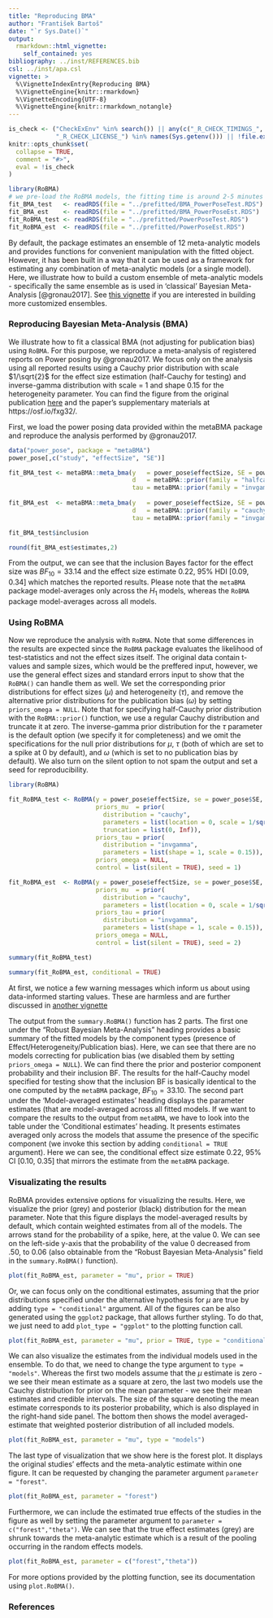 ---
title: "Reproducing BMA"
author: "František Bartoš"
date: "`r Sys.Date()`"
output:
  rmarkdown::html_vignette:
    self_contained: yes
bibliography: ../inst/REFERENCES.bib
csl: ../inst/apa.csl
vignette: >
  %\VignetteIndexEntry{Reproducing BMA}
  %\VignetteEngine{knitr::rmarkdown}
  %\VignetteEncoding{UTF-8}
  %\VignetteEngine{knitr::rmarkdown_notangle}
---

```{r setup, include = FALSE}
is_check <- ("CheckExEnv" %in% search()) || any(c("_R_CHECK_TIMINGS_",
             "_R_CHECK_LICENSE_") %in% names(Sys.getenv())) || !file.exists("../prefitted/BMA_PowerPoseTest.RDS") 
knitr::opts_chunk$set(
  collapse = TRUE,
  comment = "#>",
  eval = !is_check
)
```
```{r include = FALSE}
library(RoBMA)
# we pre-load the RoBMA models, the fitting time is around 2-5 minutes
fit_BMA_test   <- readRDS(file = "../prefitted/BMA_PowerPoseTest.RDS")
fit_BMA_est    <- readRDS(file = "../prefitted/BMA_PowerPoseEst.RDS")
fit_RoBMA_test <- readRDS(file = "../prefitted/PowerPoseTest.RDS")
fit_RoBMA_est  <- readRDS(file = "../prefitted/PowerPoseEst.RDS")
```

By default, the package estimates an ensemble of 12 meta-analytic models and provides functions for convenient manipulation with the fitted object. However, it has been built in a way that it can be used as a framework for estimating any combination of meta-analytic models (or a single model). Here, we illustrate how to build a custom ensemble of meta-analytic models - specifically the same ensemble as is used in 'classical' Bayesian Meta-Analysis [@gronau2017]. See [this vignette](CustomEnsembles.html) if you are interested in building more customized ensembles.


### Reproducing Bayesian Meta-Analysis (BMA)

We illustrate how to fit a classical BMA (not adjusting for publication bias) using `RoBMA`. For this purpose, we reproduce a meta-analysis of registered reports on Power posing by @gronau2017. We focus only on the analysis using all reported results using a Cauchy prior distribution with scale $1/\sqrt{2}$ for the effect size estimation (half-Cauchy for testing) and inverse-gamma distribution with scale = 1 and shape 0.15 for the heterogeneity parameter. You can find the figure from the original publication [here](https://www.flickr.com/photos/149473606@N08/34086113581/in/dateposted-public/) and the paper's supplementary materials at https://osf.io/fxg32/.

First, we load the power posing data provided within the metaBMA package and reproduce the analysis performed by @gronau2017.

```{r}
data("power_pose", package = "metaBMA")
power_pose[,c("study", "effectSize", "SE")]

``` 
``` r
fit_BMA_test <- metaBMA::meta_bma(y   = power_pose$effectSize, SE = power_pose$SE,
                                  d   = metaBMA::prior(family = "halfcauchy", param = 1/sqrt(2)),
                                  tau = metaBMA::prior(family = "invgamma", param = c(1, .15)))
 
fit_BMA_est  <- metaBMA::meta_bma(y   = power_pose$effectSize, SE = power_pose$SE,
                                  d   = metaBMA::prior(family = "cauchy", param = 1/sqrt(2)),
                                  tau = metaBMA::prior(family = "invgamma", param = c(1, .15)))
``` 
```{r}
fit_BMA_test$inclusion

round(fit_BMA_est$estimates,2)
```

From the output, we can see that the inclusion Bayes factor for the effect size was $BF_{10} = 33.14$ and the effect size estimate 0.22, 95% HDI [0.09, 0.34] which matches the reported results. Please note that the `metaBMA` package model-averages only across the $H_{1}$ models, whereas the `RoBMA` package model-averages across all models.

### Using RoBMA

Now we reproduce the analysis with `RoBMA`. Note that some differences in the results are expected since the `RoBMA` package evaluates the likelihood of test-statistics and not the effect sizes itself. The original data contain t-values and sample sizes, which would be the preffered input, however, we use the general effect sizes and standard errors input to show that the `RoBMA()` can handle them as well. We set the corresponding prior distributions for effect sizes ($\mu$) and heterogeneity ($\tau$), and remove the alternative prior distributions for the publication bias ($\omega$) by setting `priors_omega = NULL`. Note that for specifying half-Cauchy prior distribution with the `RoBMA::prior()` function, we use a regular Cauchy distribution and truncate it at zero. The inverse-gamma prior distribution for the $\tau$ parameter is the default option (we specify it for completeness) and we omit the specifications for the null prior distributions for $\mu$, $\tau$ (both of which are set to a spike at 0 by default), and $\omega$ (which is set to no publication bias by default). We also turn on the silent option to not spam the output and set a seed for reproducibility.

``` r
library(RoBMA)

fit_RoBMA_test <- RoBMA(y = power_pose$effectSize, se = power_pose$SE, study_names = power_pose$study,
                        priors_mu  = prior(
                          distribution = "cauchy",
                          parameters = list(location = 0, scale = 1/sqrt(2)),
                          truncation = list(0, Inf)),
                        priors_tau = prior(
                          distribution = "invgamma",
                          parameters = list(shape = 1, scale = 0.15)),
                        priors_omega = NULL,
                        control = list(silent = TRUE), seed = 1)

fit_RoBMA_est  <- RoBMA(y = power_pose$effectSize, se = power_pose$SE, study_names = power_pose$study,
                        priors_mu  = prior(
                          distribution = "cauchy",
                          parameters = list(location = 0, scale = 1/sqrt(2))),
                        priors_tau = prior(
                          distribution = "invgamma",
                          parameters = list(shape = 1, scale = 0.15)),
                        priors_omega = NULL,
                        control = list(silent = TRUE), seed = 2)
```
```{r}
summary(fit_RoBMA_test)

summary(fit_RoBMA_est, conditional = TRUE)
```

At first, we notice a few warning messages which inform us about using data-informed starting values. These are harmless and are further discussed in [another vignette](WarningsAndErrors.html)

The output from the `summary.RoBMA()` function has 2 parts. The first one under the "Robust Bayesian Meta-Analysis" heading provides a basic summary of the fitted models by the component types (presence of Effect/Heterogeneity/Publication bias). Here, we can see that there are no models correcting for publication bias (we disabled them by setting `priors_omega = NULL`). We can find there the prior and posterior component probability and their inclusion BF. The results for the half-Cauchy model specified for testing show that the inclusion BF is basically identical to the one computed by the `metaBMA` package, $BF_{10} = 33.10$. The second part under the 'Model-averaged estimates' heading displays the parameter estimates (that are model-averaged across all fitted models. If we want to compare the results to the output from `metaBMA`, we have to look into the table under the 'Conditional estimates' heading. It presents estimates averaged only across the models that assume the presence of the specific component (we invoke this section by adding `conditional = TRUE` argument). Here we can see, the conditional effect size estimate 0.22, 95% CI [0.10, 0.35] that mirrors the estimate from the `metaBMA` package.


### Visualizating the results

RoBMA provides extensive options for visualizing the results. Here, we visualize the prior (grey) and posterior (black) distribution for the mean parameter. Note that this figure displays the model-averaged results by default, which contain weighted estimates from all of the models. The arrows stand for the probability of a spike, here, at the value 0. We can see on the left-side y-axis that the probability of the value 0 decreased from .50, to 0.06 (also obtainable from the "Robust Bayesian Meta-Analysis" field in the `summary.RoBMA()` function).

```{r fig.height = 3.25, fig.width = 4, fig.align = "center"}
plot(fit_RoBMA_est, parameter = "mu", prior = TRUE)
```

Or, we can focus only on the conditional estimates, assuming that the prior distributions specified under the alternative hypothesis for $\mu$ are true by adding `type = "conditional"` argument. All of the figures can be also generated using the `ggplot2` package, that allows further styling. To do that, we just need to add `plot_type = "ggplot"` to the plotting function call.

```{r fig.height = 3.25, fig.width = 4, fig.align = "center"}
plot(fit_RoBMA_est, parameter = "mu", prior = TRUE, type = "conditional", plot_type = "ggplot")
```

We can also visualize the estimates from the individual models used in the ensemble. To do that, we need to change the type argument to `type = "models"`. Whereas the first two models assume that the $\mu$ estimate is zero - we see their mean estimate as a square at zero, the last two models use the Cauchy distribution for prior on the mean parameter - we see their mean estimates and credible intervals. The size of the square denoting the mean estimate corresponds to its posterior probability, which is also displayed in the right-hand side panel. The bottom then shows the model averaged-estimate that weighted posterior distribution of all included models.

```{r fig.height = 5, fig.width = 6.5, fig.align = "center"}
plot(fit_RoBMA_est, parameter = "mu", type = "models")
```

The last type of visualization that we show here is the forest plot. It displays the original studies' effects and the meta-analytic estimate within one figure. It can be requested by changing the parameter argument `parameter = "forest"`.

```{r fig.height = 4.5, fig.width = 5, fig.align = "center"}
plot(fit_RoBMA_est, parameter = "forest")
```

Furthermore, we can include the estimated true effects of the studies in the figure as well by setting the parameter argument to `parameter = c("forest","theta")`. We can see that the true effect estimates (grey) are shrunk towards the meta-analytic estimate which is a result of the pooling occurring in the random effects models.

```{r fig.height = 6, fig.width = 5, fig.align = "center"}
plot(fit_RoBMA_est, parameter = c("forest","theta"))
```


For more options provided by the plotting function, see its documentation using `plot.RoBMA()`.

### References
